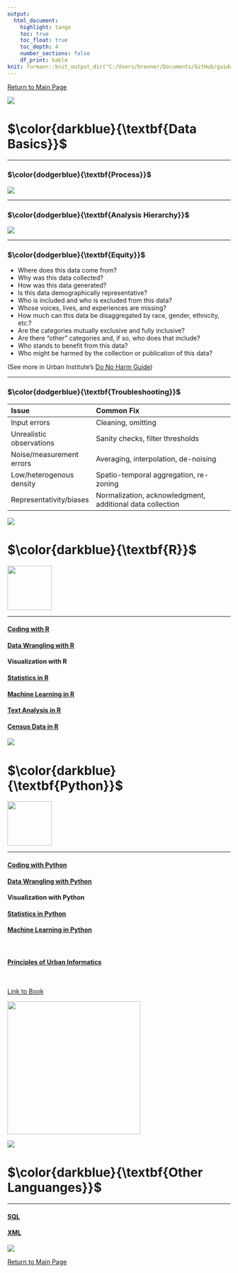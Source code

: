```yaml
---
output: 
  html_document:
    highlight: tango
    toc: true
    toc_float: true
    toc_depth: 4
    number_sections: false
    df_print: kable
knit: furmanr::knit_output_dir("C:/Users/brenner/Documents/GitHub/guides")
---
```


\newcommand\first[1]{\color{darkblue}{\textbf{#1}}}
\newcommand\second[1]{\color{dodgerblue}{\textbf{#1}}}
\newcommand\third[1]{\color{skyblue}{\textrm{#1}}}

[Return to Main Page](index.html)

![](https://raw.githubusercontent.com/social-lorax/new_guides/main/Images/Index/underline.gif)

# $\first{Data Basics}$

****

### $\second{Process}$

![](https://github.com/social-lorax/new_guides/blob/main/Images/Logos/data_science.png?raw=true)

****

### $\second{Analysis Hierarchy}$

![](https://github.com/social-lorax/new_guides/blob/main/Images/Logos/data_hierarchy.png?raw=true)

****

### $\second{Equity}$

* Where does this data come from?
* Why was this data collected?
* How was this data generated?
* Is this data demographically representative?
* Who is included and who is excluded from this data?
* Whose voices, lives, and experiences are missing?
* How much can this data be disaggregated by race, gender, ethnicity, etc.?
* Are the categories mutually exclusive and fully inclusive?
* Are there “other” categories and, if so, who does that include?
* Who stands to benefit from this data?
* Who might be harmed by the collection or publication of this data?

(See more in Urban Institute’s [Do No Harm Guide](https://www.urban.org/research/publication/do-no-harm-guide-applying-equity-awareness-data-visualization/view/full_report))

****

### $\second{Troubleshooting}$

|Issue |Common Fix |
|:-----|:----------|
|Input errors |Cleaning, omitting |
|Unrealistic observations |Sanity checks, filter thresholds|
|Noise/measurement errors |Averaging, interpolation, de-noising |
|Low/heterogenous density |Spatio-temporal aggregation, re-zoning |
|Representativity/biases |Normalization, acknowledgment, additional data collection |

![](https://raw.githubusercontent.com/social-lorax/new_guides/main/Images/Index/underline.gif)

# $\first{R}$

<img src="https://raw.githubusercontent.com/social-lorax/new_guides/main/Images/Logos/r_main.png" height="100">

****

#### [Coding with R](r_code.html)
#### [Data Wrangling with R](r_basic.html)
#### Visualization with R
#### [Statistics in R](py_stats.html)
#### [Machine Learning in R](py_ml.html)
#### [Text Analysis in R](r_text.html)

#### [Census Data in R](tidycensus.html)

![](https://raw.githubusercontent.com/social-lorax/new_guides/main/Images/Index/underline.gif)

# $\first{Python}$

<img src="https://raw.githubusercontent.com/social-lorax/new_guides/main/Images/Logos/py_main.png" height="100">

****

#### [Coding with Python](py_code.html)
#### [Data Wrangling with Python](py_basic.html)
#### Visualization with Python
#### [Statistics in Python](py_stats.html)
#### [Machine Learning in Python](py_ml.html)

<br>

#### [Principles of Urban Informatics](pui.html)

<br>

[Link to Book](https://bedford-computing.co.uk/learning/wp-content/uploads/2015/10/Python-for-Data-Analysis.pdf)

<img src="https://github.com/social-lorax/new_guides/blob/main/Images/Python/py_data_analysis.jpg?raw=true" width="300">

![](https://raw.githubusercontent.com/social-lorax/new_guides/main/Images/Index/underline.gif)

# $\first{Other Languanges}$

****

#### [SQL](sql.html)
#### [XML](xml.html)

![](https://raw.githubusercontent.com/social-lorax/new_guides/main/Images/Index/underline.gif)

[Return to Main Page](index.html)
